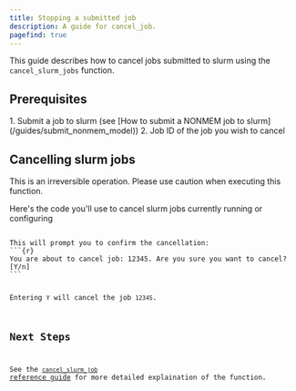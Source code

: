 ```yaml
---
title: Stopping a submitted job
description: A guide for cancel_job.
pagefind: true
---
```



This guide describes how to cancel jobs submitted to slurm using the `cancel_slurm_jobs` function.

## Prerequisites
<Steps>
1. Submit a job to slurm (see [How to submit a NONMEM job to slurm](/guides/submit_nonmem_model))
2. Job ID of the job you wish to cancel
</Steps>

## Cancelling slurm jobs
<Aside type='danger'>
This is an irreversible operation. Please use caution when executing this function.
</Aside>

Here's the code you'll use to cancel slurm jobs currently running or configuring


<Code title="view_partitions.R" lang="r" code={cancel_job}/>
This will prompt you to confirm the cancellation:
```{r}
You are about to cancel job: 12345. Are you sure you want to cancel? [Y/n]
```

Entering `Y` will cancel the job `12345`.

## Next Steps

See the [`cancel_slurm_job` reference guide](/reference/cancel_slurm_job_reference) for more detailed explaination of the function.